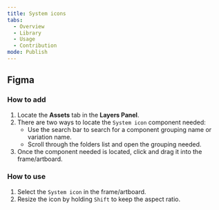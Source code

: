 ```yaml
---
title: System icons
tabs:
  - Overview
  - Library
  - Usage
  - Contribution
mode: Publish
---
```



## Figma


### How to add

1. Locate the **Assets** tab in the **Layers Panel**.
2. There are two ways to locate the `System icon` component needed: 
	* Use the search bar to search for a component grouping name or variation name.
	* Scroll through the folders list and open the grouping needed.
3. Once the component needed is located, click and drag it into the frame/artboard. 


### How to use

1. Select the `System icon` in the frame/artboard. 
2. Resize the icon by holding `Shift` to keep the aspect ratio. 
